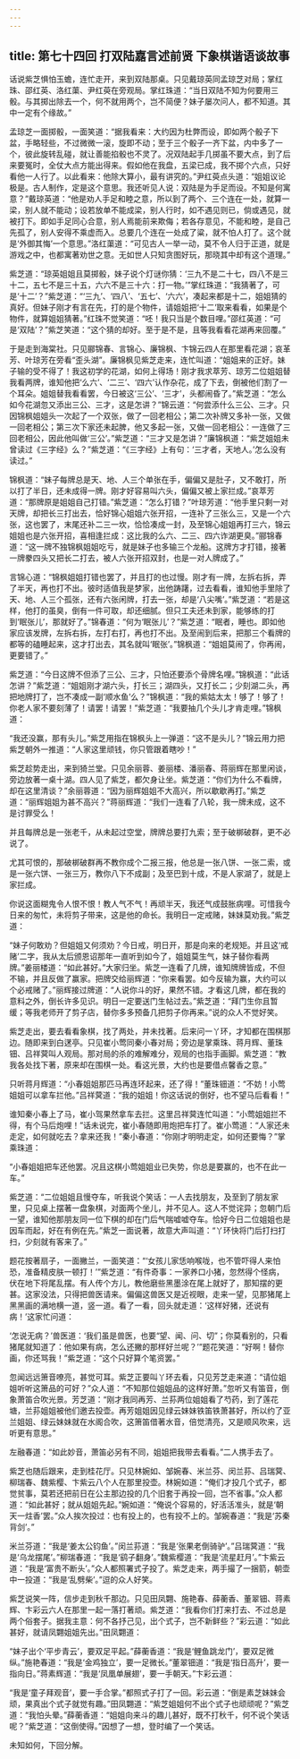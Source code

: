 ```yaml
---
---
---
```

title: 第七十四回 打双陆嘉言述前贤 下象棋谐语谈故事
---



话说紫芝惧怕玉蟾，连忙走开，来到双陆那桌。只见戴琼英同孟琼芝对局；掌红珠、邵红英、洛红蕖、尹红萸在旁观局。掌红珠道：“当日双陆不知为何要用三骰。与其掷出除去一个，何不就用两个，岂不简便？妹子屡次问人，都不知道。其中一定有个缘故。”

孟琼芝一面掷骰，一面笑道：“据我看来：大约因为杜弊而设，即如两个骰子下盆，手略轻些，不过微微一滚，旋即不动；至于三个骰子一齐下盆，内中多了一个，彼此旋转乱碰，就让善能掐骰也不灵了。况双陆起手几掷虽不要大点，到了后来要冤时，全仗大点方能出得来。假如他在我盘，五梁已成，我不掷个六点，只好看他一人行了。以此看来：他除大算小，最有讲究的。”尹红萸点头道：“姐姐议论极是。古人制作，定是这个意思。我还听见人说：双陆是为手足而设。不知是何寓意？”戴琼英道：“他是劝人手足和睦之意，所以到了两个、三个连在一处，就算一梁，别人就不能动；设若放单不能成梁，别人行时，如不遇见则已，倘或遇见，就被打下。即如手足同心合意，别人焉能前来欺侮；若各存意见，不能和睦，是自己先孤了，别人安得不乘虚而入。总要几个连在一处成了粱，就不怕人打了。这个就是‘外御其悔’一个意思。”洛红蕖道：“可见古人一举一动，莫不令人归于正道，就是游戏之中，也都寓著劝世之意。无如世人只知贪图好玩，那晓其中却有这个道理。”

紫芝道：“琼英姐姐且莫掷骰，妹子说个灯谜你猜：‘三九不是二十七，四八不是三十二，五七不是三十五，六六不是三十六：打一物。’”掌红珠道：“我猜著了，可是‘十二’？”紫芝道：“‘三九’、‘四八’、‘五七’、‘六六’，凑起来都是十二，姐姐猜的真好。但妹子刚才有言在先，打的是个物件，请姐姐把‘十二’取来看看，如果是个物件，就算姐姐猜著。”红珠不觉笑道：“呸！我只当是个数目哩。”邵红英道：“可是‘双陆’？”紫芝笑道：“这个猜的却好。至于是不是，且等我看看花湖再来回覆。”

于是走到海棠社。只见郦锦春、言锦心、廉锦枫、卞锦云四人在那里看花湖；哀革芳、叶琼芳在旁看“歪头湖”。廉锦枫见紫芝走来，连忙叫道：“姐姐来的正好。妹子输的受不得了！我这初学的花湖，如何上得场！刚才我求萃芳、琼芳二位姐姐替我看两牌，谁知他把‘么六’、‘二三’、‘四六’认作杂花，成了下去，倒被他们割了一个耳朵。姐姐替我看看罢，今日被这‘三公’、‘三才’，头都闹昏了。”紫芝道：“怎么如今花湖忽又添出三公、三才，这是怎讲？”锦云道：“何尝添什么三公、三才。只因锦枫姐姐头一次起了一个双张，做了一回老相公；第二次补牌又多补一张，又做一回老相公；第三次下家还未起脾，他又多起一张，又做一回老相公：一连做了三回老相公，因此他叫做‘三公’。”紫芝道：“三才又是怎讲？”廉锦枫道：“紫芝姐姐未曾读过《三字经》么？”紫芝道：“《三字经》上有句：‘三才者，天地人。’怎么没有读过。”

锦枫道：“妹子每牌总是天、地、人三个单张在手，偏偏又是肚子，又不敢打，所以打了半日，还未成得一牌。刚才好容易叫六头，偏偏又被上家拦成。”哀萃芳道：“那牌原是姐姐自己打错。”紫芝道：“怎么打错？”叶琼芳道：“他手里只剩一对天牌，却把长三打出去，恰好锦心姐姐六张开招，一连补了三张么三，又是一个六张，这也罢了，末尾还补二三一坎，恰恰凑成一封，及至锦心姐姐再打三六，锦云姐姐也是六张开招，喜相逢拦成：这比我的么六、二三、四六诈湖更臭。”郦锦春道：“这一牌不独锦枫姐姐吃亏，就是妹子也多输三个龙船。这牌方才打错，接著一牌豢四头又把长二打去，被人六张开招双封，也是一对人牌成了。”

言锦心道：“锦枫姐姐打错也罢了，并且打的也过慢。刚才有一牌，左拆右拆，弄了半天，再也打不出。彼时适值我是梦家，出他踌躇，过去看看，谁知他手里除了天、地、人三个孤张，还有六张闲牌，打去一张，却是‘八尖嘴’。”紫芝道：“若是这样，他打的虽臭，倒有一件可取，却还细腻。但只工夫还未到家，能够练的打到‘眠张儿’，那就好了。”锦春道：“何为‘眠张儿’？”紫芝道：“眠者，睡也。即如他家应该发牌，左拆右拆，左打右打，再也打不出。及至闹到后来，把那三个看牌的都等的磕睡起来，这才打出去，其名就叫‘眠张’。”锦枫道：“姐姐莫闹了，你再闹，更要错了。”

紫芝道：“今日这牌不但添了三公、三才，只怕还要添个骨牌名哩。”锦枫道：“此话怎讲？”紫芝道：“姐姐刚才湖六头，打长三；湖四头，又打长二；少刻湖二头，再把地牌打了，岂不凑成一副‘顺水鱼’么？”锦枫道：“我的紫姑太太！够了！够了！你老人家不要刻薄了！请罢！请罢！”紫芝道：“我要抽几个头儿才肯走哩。”锦枫道：

“我还没赢，那有头儿。”紫芝用指在锦枫头上一弹道：“这不是头儿？”锦云用力把紫芝朝外一推道：“人家这里顽钱，你只管跟着瞎吵！”

紫芝趁势走出，来到猗兰堂。只见余丽蓉、姜丽楼、潘丽春、蒋丽辉在那里闲谈，旁边放著一桌十湖。四人见了紫芝，都欠身让坐。紫芝道：“你们为什么不看牌，却在这里清谈？”余丽蓉道：“因为丽辉姐姐不大高兴，所以歇歇再打。”紫芝道：“丽辉姐姐为甚不高兴？”蒋丽辉道：“我们一连看了八轮，我一牌未成，这不是讨罪受么！

并且每牌总是一张老千，从未起过空堂，牌牌总要打九索；至于破梆破群，更不必说了。

尤其可恨的，那破梆破群再不教你成个二报三报，他总是一张八饼、一张二索，或是一张六饼、一张三万，教你八下不成副；及至巴到十成，不是人家湖了，就是上家拦成。

你说这面糊鬼令人恨不恨！教人气不气！再顽半天，我还气成鼓胀病哩。可惜我今日来的匆忙，未将剪子带来，这是他的命长。我明日一定戒赌，妹妹莫劝我。”紫芝道：

“妹子何敢劝？但姐姐又何须劝？今日戒，明日开，那是向来的老规矩。并且这‘戒赌’二字，我从太后颁恩诏那年一直听到如今了，姐姐莫生气，妹子替你看两牌。”姜丽楼道：“如此甚好。”大家归坐。紫芝一连看了几牌，谁知牌牌皆成，不但不输，并且反做了赢家。把牌交给丽辉道：“你来看罢。如今反输为赢，大约可以个必戒赌了。”丽辉接过牌道：“人说你斗的好，果然不错。才看这几牌，都在我的意料之外，倒长许多见识。明日一定要送门生帖过去。”紫芝道：“拜门生你且暂缓；等我老师开了剪子店，替你多多预备几把剪子你再来。”说的众人不觉好笑。

紫芝走出，要去看看象棋，找了两处，并未找著。后来问一丫环，才知都在围棋那边。随即来到白蒁亭。只见崔小莺同秦小春对局；旁边是掌乘珠、蒋月辉、董珠钿、吕祥蓂叫人观局。那对局的杀的难解难分，观局的也指手画脚。紫芝道：“教我各处找下著，原来却在围棋一处。看这光景，大约也是要借点馨香之意。”

只听蒋月辉道：“小春姐姐那匹马再连环起来，还了得！”董珠钿道：“不妨！小莺姐姐可以拿车拦他。”吕祥蓂道：“我的姐姐！你这话说的倒好，也不望马后看看！”

谁知秦小春上了马，崔小驾果然拿车去拦。这里吕祥蓂连忙叫道：“小莺姐姐拦不得，有个马后炮哩！”话未说完，崔小春随即用炮把车打了。崔小莺道：“人家还未走定，如何就吃去？拿来还我！”秦小春道：“你刚才明明走定，如何还要悔？”掌乘珠道：

“小春姐姐把车还他罢。况且这棋小莺姐姐业已失势，你总是要赢的，也不在此一车。”

紫芝道：“二位姐姐且慢夺车，听我说个笑话：一人去找朋友，及至到了朋友家里，只见桌上摆著一盘象棋，对面两个坐儿，并不见人。这人不觉诧异；忽朝门后一望，谁知他那朋友同一位下棋的却在门后气喘嘘嘘夺车。恰好今日二位姐姐也是因车而起，好在有例在先。”紫芝一面说著，故意大声叫道：“丫环快将门后打扫打扫，少刻就有客来了。”

题花按著扇子，一面撇兰，一面笑道：“‘女孩儿家恁响喉咙，也不管吓得人来怕恐，准备精皮肤一顿打！’”紫芝道：“有件奇事：一家养口小猪，忽然得个怪病，伏在地下将尾乱摆。有人传个方儿，教他磨些黑墨涂在尾上就好了，那知摆的更甚。这家没法，只得把兽医请来。偏偏这兽医又是近视眼，走来一望，见那猪尾上黑黑画的满地横一道，竖一道。看了一看，回头就走道：‘这样好猪，还说有病！’这家忙问道：

‘怎说无病？’兽医道：‘我们虽是兽医，也要“望、闻、问、切”；你莫看别的，只看猪尾就知道了：他如果有病，怎么还撇的那样好兰呢？’”题花笑道：“好啊！替你画，你还骂我！”紫芝道：“这个只好算个笔资罢。”

忽闻远远箫音嘹亮，甚觉可耳。紫芝正要叫丫环去看，只见芳芝走来道：“请位姐姐听听这箫品的可好？”众人道：“不知那位姐姐品的这样好萧。”忽听又有笛音，倒象萧笛合吹光景。芳芝道：“刚才我同再芳、兰荪两位姐姐看了芍药，到了莲花塘，兰荪姐姐被他们邀去投壶。再芳姐姐因见绿云妹妹铁笛铁萧甚好，所以约了亚兰姐姐、绿云妹妹就在水阁合吹，这箫笛借著水音，倍觉清亮，又是顺风吹来，远听更有意思。”

左融春道：“如此妙音，萧笛必另有不同，姐姐把我带去看看。”二人携手去了。

紫芝也随后跟来，走到桂花厅。只见林婉如、邹婉春、米兰芬、闵兰荪、吕瑞蓂、柳瑞春、魏紫樱、卞紫云八个人在那里投壶。林婉如道：“俺们才投几个式子，都觉贫事，莫若还把前日在公主那边投的几个旧套于再投一回，岂不省事。”众人都道：“如此甚好；就从姐姐先起。”婉如道：“俺说个容易的，好活活准头，就是‘朝天一炷香’罢。”众人挨次投过：也有投上的，也有投不上的。邹婉春道：“我是‘苏秦背剑’。”

米兰芬道：“我是‘姜太公钧鱼’。”闵兰荪道：“我是‘张果老倒骑驴’。”吕瑞蓂道：“我是‘乌龙摆尾’。”柳瑞春道：“我是‘鹞子翻身’。”魏紫樱道：“我是‘流星赶月’。”卞紫云道：“我是‘富贵不断头’。”众人都照署式子投了。紫芝走来，两手撮了一捆箭，朝壶中一投道：“我是‘乱劈柴’。”逗的众人好笑。

紫芝说笑一阵，信步走到秋千那边。只见田凤翾、施艳春、薛蘅香、董翠钿、蒋素辉、卞彩云六人在那里一起一落打著顽。紫芝道：“我看你们打来打去、不过总是两个俗套子。据我主意：何不各抒己见，出个式子，岂不新鲜些？”彩云道：“如此甚好，就请凤翾姐姐先出。”田凤翾道：

“妹子出个‘平步青云’，要双足平起。”薛蘅香道：“我是‘鲤鱼跳龙门’，要双足微纵。”施艳春道：“我是‘金鸡独立’，要一足微长。”董翠钿道：“我是‘指日高升’，要一指向日。”蒋素辉道：“我是‘凤凰单展翅’，要一手朝天。”卞彩云道：

“我是‘童子拜观音’，要一手合掌。”都照式子打了一回。彩云道：“倒是素芝妹妹会顽，果真出个式子就觉有趣。”田凤翾道：“紫芝姐姐何不出个式子也顽顽呢？”紫芝道：“我怕头晕。”薛蘅香道：“姐姐向来斗的趣儿甚好，既不打秋千，何不说个笑话呢？”紫芝道：“这倒使得。”因想了一想，登时编了一个笑话。

未知如何，下回分解。